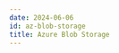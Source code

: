 ```yaml
---
date: 2024-06-06
id: az-blob-storage
title: Azure Blob Storage
---
```


<DocCardContainer>

<DocCard
    title="📄️ Metrics"
    description=" monitor Azure Blob Storage's system metrics like Total Requests..."
    href="/docs/azure-monitoring/az-blob-storage/metrics/"
/>

<DocCard
    title="📄️ Logging"
    description="Blob Storage Audit Logging is a feature of Azure Blob Storage..."
    href="/docs/azure-monitoring/az-blob-storage/logging/"
/>

</DocCardContainer>
